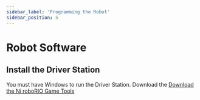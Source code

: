 ```yaml
---
sidebar_label: 'Programming the Robot'
sidebar_position: 5
---
```


# Robot Software

## Install the Driver Station

You must have Windows to run the Driver Station. Download the [Download the Ni roboRIO Game Tools](https://www.ni.com/en/support/downloads/drivers/download.frc-game-tools.html#500107)


